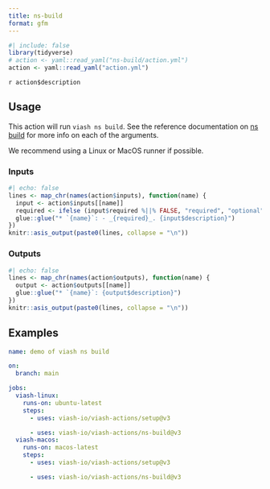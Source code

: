 ```yaml
---
title: ns-build
format: gfm
---
```


<!--
DO NOT EDIT THIS FILE MANUALLY!
This README was generated by:
* running `Rscript ns-build/generate_yml.R` to create `action.yml`
* running `quarto render ns-build/README.qmd` to create `README.md`
-->

```r
#| include: false
library(tidyverse)
# action <- yaml::read_yaml("ns-build/action.yml")
action <- yaml::read_yaml("action.yml")
```

`r action$description`

## Usage

This action will run `viash ns build`. See the reference documentation on [ns build](https://viash.io/reference/viash/ns.html) for more info on each of the arguments.

We recommend using a Linux or MacOS runner if possible.

### Inputs

```r
#| echo: false
lines <- map_chr(names(action$inputs), function(name) {
  input <- action$inputs[[name]]
  required <- ifelse (input$required %||% FALSE, "required", "optional")
  glue::glue("* `{name}`: - _{required}_. {input$description}")
})
knitr::asis_output(paste0(lines, collapse = "\n"))
```

### Outputs

```r
#| echo: false
lines <- map_chr(names(action$outputs), function(name) {
  output <- action$outputs[[name]]
  glue::glue("* `{name}`: {output$description}")
})
knitr::asis_output(paste0(lines, collapse = "\n"))
```

## Examples

```yaml
name: demo of viash ns build

on: 
  branch: main

jobs:
  viash-linux:
    runs-on: ubuntu-latest
    steps:
      - uses: viash-io/viash-actions/setup@v3

      - uses: viash-io/viash-actions/ns-build@v3
  viash-macos:
    runs-on: macos-latest
    steps:
      - uses: viash-io/viash-actions/setup@v3

      - uses: viash-io/viash-actions/ns-build@v3
```

